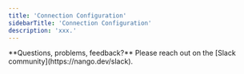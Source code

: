 ```yaml
---
title: 'Connection Configuration'
sidebarTitle: 'Connection Configuration'
description: 'xxx.'
---
```


<Tip>
**Questions, problems, feedback?** Please reach out on the [Slack community](https://nango.dev/slack).
</Tip>
